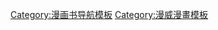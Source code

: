 <noinclude>{{noteTA
|1=zh-cn:王; zh-tw:王; zh-hk:老王;
|2=zh-tw:多瑪暮; zh-hk:多瑪姆;
}}</noinclude>{{navbox
| name      = 奇異博士
| title     = [[奇異博士]]
| state     = {{{state|autocollapse}}}
| bodyclass = hlist

| above =
*創作者：[[史丹·李]]
*[[史蒂夫·迪特科]]

| group1 = 配角
| list1  =
* [[復仇者 (漫畫)|復仇者]]
* [[古一 (漫畫)|古一]]
* [[克莉]]
* [[捍衛者聯盟]]
* [[午夜護士 (漫畫)|琳達·卡特]]
* {{le|陌生者們 (漫畫)|Strangers (Marvel Comics)|陌生者們}}
* [[蜘蛛人]]
* {{le|黃玉 (漫畫)|Topaz (Marvel Comics)|黃玉}}
* {{le|維山帝|Vishanti}}
* [[王 (漫威漫畫)|王]]

| group2 = 反派
| list2  =
* [[莫度男爵]]
* {{le|曲桑恩 (漫畫)|Chthon (Marvel Comics)|曲桑恩}}
* {{le|迪 斯布雷 (漫畫)| D'Spayre |迪 斯布雷}}
* [[死亡 (漫威宇宙)|死亡]]
* [[末日博士]]
* [[多瑪暮]]
* [[德古拉 (漫威漫畫)|德古拉]]
* {{le|黑暗居住者 (漫畫)|Dweller-in-Darkness|黑暗居住者}}
* {{le|卡魯尤|Kaluu}}
* [[梅菲斯特 (漫畫)|梅菲斯特]]
* {{le|無意念者 (漫畫)|Mindless Ones|無意念者}}
* {{le|拉斯普汀先生 (漫畫)|Mister Rasputin|拉斯普汀先生}}
* {{le|惡夢 (漫威漫畫)|Nightmare (Marvel Comics)|惡夢}}
* {{le|撒旦尼許 (漫畫)|Satannish|撒旦尼許}}
* [[欰魔-葛拉斯]]
* {{le|銀匕首 (漫畫)|Silver Dagger (comics)|銀匕首}}
* {{le|撒旦尼許之子|Sons of Satannish}}
* {{le|塔薩 (漫畫)|Tazza (comics)|塔薩}}
* {{le|提伯羅|Tiboro}}
* {{le|烏瑪 (漫畫)|Umar (Marvel Comics)|烏瑪}}
* {{le|不朽者(漫威漫畫)|Undying Ones|不朽者}}
* {{le|楊卓斯|Yandroth}}
* {{le|佐姆 (漫畫)|Zom|佐姆}}

| group3 = 裝備 
| list3 =
* {{link-en|維山帝之書|Book of the Vishanti}}
* {{link-en|懸浮斗篷|Cloak of Levitation}}
* {{link-en|阿迦莫多之眼|Eye of Agamotto}}
* {{link-en|阿迦莫多之球|Orb of Agamotto}}

| group4 = 出版物
| list4 =
* {{link-en|奇異故事|Strange Tales}}
* {{link-en|奇異博士 (漫畫書)|Doctor Strange (comic book)|奇異博士}}
* {{link-en|奇異博士: 血誓|Doctor Strange: The Oath}}
* {{le|詛咒 (漫畫)|Damnation (comics)|詛咒}}

| group5 = 其他媒體
| list5 ={{navbox subgroup
   |group1 = 電影
   |list1 = 
* 《[[奇異博士 (電視電影)|奇異博士]]》
* 《[[奇異博士：至尊巫師]]》
  |group2 = [[漫威電影宇宙]]
  |list2 = 
* 《[[奇異博士 (電影)|奇異博士]]》
** {{le|奇異博士 (原聲帶)|Doctor Strange (soundtrack)|原聲帶}}
* 《[[奇異博士2：失控多重宇宙]]》
** [[奇異博士2：失控多重宇宙 (原聲帶)|原聲帶]]
  |group3 = 遊樂設施
  |list3 = 
* {{link-en|奇異博士：秘法之旅|Doctor Strange: Journey into the Mystic Arts}}
}}
| group7 = 其他相關
| list7 =
* {{link-en|其他版本的奇異博士|Alternative versions of Doctor Strange}}
* {{link-en|至聖所 (漫威漫畫)|Sanctum Sanctorum|至聖所}}
}}<noinclude>
{{collapsible option}}
{{DEFAULTSORT:Doctor Strange}}
[[Category:漫画书导航模板]]
[[Category:漫威漫畫模板]]
</noinclude>